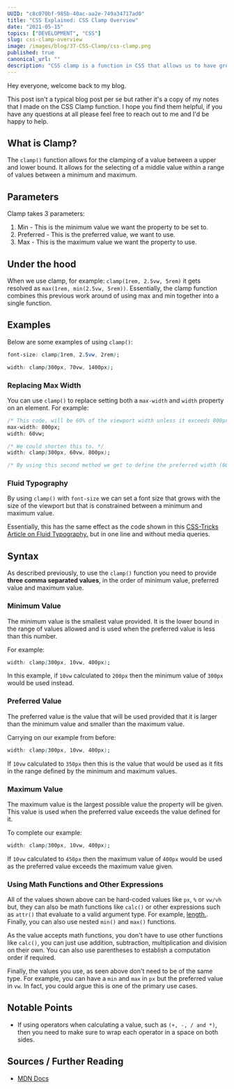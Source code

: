 ```yaml
---
UUID: "c8c070bf-985b-40ac-aa2e-749a34717ad0"
title: "CSS Explained: CSS Clamp Overview"
date: "2021-05-15"
topics: ["DEVELOPMENT", "CSS"]
slug: css-clamp-overview
image: /images/blog/37-CSS-Clamp/css-clamp.png
published: true
canonical_url: ""
description: "CSS clamp is a function in CSS that allows us to have greater dynamic control over the values we use in our styles, here's what you need to know about it."
---
```


Hey everyone, welcome back to my blog.

This post isn't a typical blog post per se but rather it's a copy of my notes that I made on the CSS Clamp function. I hope you find them helpful, if you have any questions at all please feel free to reach out to me and I'd be happy to help.

## What is Clamp?

The `clamp()` function allows for the clamping of a value between a upper and lower bound. It allows for the selecting of a middle value within a range of values between a minimum and maximum.

## Parameters

Clamp takes 3 parameters:

1. Min - This is the minimum value we want the property to be set to.
2. Preferred - This is the preferred value, we want to use.
3. Max - This is the maximum value we want the property to use.

## Under the hood

When we use clamp, for example: `clamp(1rem, 2.5vw, 5rem)` it gets resolved as `max(1rem, min(2.5vw, 5rem))`. Essentially, the clamp function combines this previous work around of using max and min together into a single function.

## Examples

Below are some examples of using `clamp()`:

```CSS
font-size: clamp(1rem, 2.5vw, 2rem);

width: clamp(300px, 70vw, 1400px);
```

### Replacing Max Width

You can use `clamp()` to replace setting both a `max-width` and `width` property on an element. For example:

```css
/* This code, will be 60% of the viewport width unless it exceeds 800px */
max-width: 800px;
width: 60vw;

/* We could shorten this to. */
width: clamp(300px, 60vw, 800px);

/* By using this second method we get to define the preferred width (60vw) but also get to define a min and max width. All in one line! */
```

### Fluid Typography

By using `clamp()` with `font-size` we can set a font size that grows with the size of the viewport but that is constrained between a minimum and maximum value.

Essentially, this has the same effect as the code shown in this [CSS-Tricks Article on Fluid Typography.](https://css-tricks.com/snippets/css/fluid-typography/) but in one line and without media queries.

## Syntax

As described previously, to use the `clamp()` function you need to provide **three comma separated values**, in the order of minimum value, preferred value and maximum value.

### Minimum Value

The minimum value is the smallest value provided. It is the lower bound in the range of values allowed and is used when the preferred value is less than this number.

For example:

```css
width: clamp(300px, 10vw, 400px);
```

In this example, if `10vw` calculated to `200px` then the minimum value of `300px` would be used instead.

### Preferred Value

The preferred value is the value that will be used provided that it is larger than the minimum value and smaller than the maximum value.

Carrying on our example from before:

```css
width: clamp(300px, 10vw, 400px);
```

If `10vw` calculated to `350px` then this is the value that would be used as it fits in the range defined by the minimum and maximum values.

### Maximum Value

The maximum value is the largest possible value the property will be given. This value is used when the preferred value exceeds the value defined for it.

To complete our example:

```css
width: clamp(300px, 10vw, 400px);
```

If `10vw` calculated to `450px` then the maximum value of `400px` would be used as the preferred value exceeds the maximum value given.

### Using Math Functions and Other Expressions

All of the values shown above can be hard-coded values like `px`, `%` or `vw/vh` but, they can also be math functions like `calc()` or other expressions such as `attr()` that evaluate to a valid argument type. For example, [length.](https://developer.mozilla.org/en-US/docs/Web/CSS/length). Finally, you can also use nested `min()` and `max()` functions.

As the value accepts math functions, you don't have to use other functions like `calc()`, you can just use addition, subtraction, multiplication and division on their own. You can also use parentheses to establish a computation order if required.

Finally, the values you use, as seen above don't need to be of the same type. For example, you can have a `min` and `max` in `px` but the preferred value in `vw`. In fact, you could argue this is one of the primary use cases.

## Notable Points

- If using operators when calculating a value, such as `(+, -, / and *)`, then you need to make sure to wrap each operator in a space on both sides.

## Sources / Further Reading

- [MDN Docs](<https://developer.mozilla.org/en-US/docs/Web/CSS/clamp()>)
